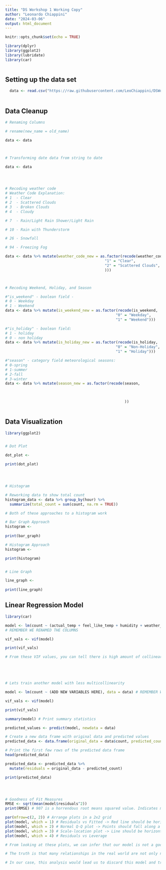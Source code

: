 ```yaml
---
title: "DS Workshop 1 Working Copy"
author: "Leonardo Chiappini"
date: "2024-03-06"
output: html_document
---
```


```r
knitr::opts_chunk$set(echo = TRUE)

library(dplyr)
library(ggplot2)
library(lubridate)
library(car)



```






## Setting up the data set

```r

  data <- read.csv("https://raw.githubusercontent.com/LeoChiappini/DSWorkshop1/main/london_bikeshare.csv")
  

```









## Data Cleanup

```r

# Renaming Columns

# rename(new_name = old_name)

data <- data 



# Transforming date data from string to date

data <- data 




# Recoding weather code
# Weather Code Explanation:
# 1  - Clear
# 2  - Scattered Clouds
# 3  - Broken Clouds
# 4  - Cloudy

# 7  - Rain/Light Rain Shower/Light Rain

# 10 - Rain with Thunderstorm

# 26 - Snowfall

# 94 - Freezing Fog

data <- data %>% mutate(weather_code_new = as.factor(recode(weather_code, 
                                             "1" = "Clear",
                                             "2" = "Scattered Clouds",
                                             )))



# Recoding Weekend, Holiday, and Season

#"is_weekend" - boolean field - 
# 0 - Weekday
# 1 - Weekend
data <- data %>% mutate(is_weekend_new = as.factor(recode(is_weekend,
                                                  "0" = "Weekday",
                                                  "1" = "Weekend")))

#"is_holiday" - boolean field:
# 1 - holiday  
# 0 - non holiday
data <- data %>% mutate(is_holiday_new = as.factor(recode(is_holiday,
                                                  "0" = "Non-Holiday",
                                                  "1" = "Holiday")))

#"season" - category field meteorological seasons:
# 0-spring 
# 1-summer 
# 2-fall
# 3-winter
data <- data %>% mutate(season_new = as.factor(recode(season,

                                                      
                                                      
                                                      ))
                                              


```







## Data Visualization

``` r

library(ggplot2)


# Dot Plot

dot_plot <- 

print(dot_plot)




# Histogram

# Reworking data to show total count
histogram_data <- data %>% group_by(hour) %>%
  summarize(total_count = sum(count, na.rm = TRUE))

# Both of these approaches to a histogram work

# Bar Graph Approach
histogram <- 
  
print(bar_graph)

# Histogram Approach
histogram <- 

print(histogram)


# Line Graph

line_graph <- 
  
print(line_graph)

```







## Linear Regression Model

``` r

library(car)

model <- lm(count ~ (actual_temp + feel_like_temp + humidity + weather_code + is_holiday + is_weekend + hour + wind_speed + season), data = data) 
# REMEMBER WE RENAMED THE COLUMNS

vif_vals <- vif(model)

print(vif_vals)

# From these VIF values, you can tell there is high amount of collinearity between 2 variables





# Lets train another model with less multicollinearity

model <- lm(count ~ (ADD NEW VARIABLES HERE), data = data) # REMEMBER WE RENAMED THE COLUMNS

vif_vals <- vif(model)

print(vif_vals)

summary(model) # Print summary statistics

predicted_values <- predict(model, newdata = data)

# Create a new data frame with original data and predicted values
predicted_data <- data.frame(original_data = data$count, predicted_count = predicted_values)

# Print the first few rows of the predicted data frame
head(predicted_data)

predicted_data <- predicted_data %>%
  mutate(residuals = original_data - predicted_count)

print(predicted_data)




# Goodness of Fit Measures
RMSE <- sqrt(mean(model$residuals^2))
print(RMSE) # 907 is a horrendous root means squared value. Indicates model is not accurate. Means our values are on average 907 units from actual value

par(mfrow=c(2, 2)) # Arrange plots in a 2x2 grid
plot(model, which = 1) # Residuals vs Fitted -> Red line should be horizontal, just like dashed line
plot(model, which = 2) # Normal Q-Q plot -> Points should fall along a diagonal line
plot(model, which = 3) # Scale-location plot -> Line should be horizontal
plot(model, which = 4) # Residuals vs Leverage

# From looking at these plots, we can infer that our model is not a good fit. This is likely because by using a linear regression model, we are assuming the data is linear.

# The truth is that many relationships in the real world are not only non-linear, but also very chaotic. This means that there are many factors that influence the outcome you are trying to predict, most of which you cannot capture or measure (for example, whether a person has on warm clothes or not can affect whether they decide to walk or use a bike, but there is no way to record that data in a realistic and efficient manner).

# In our case, this analysis would lead us to discard this model and try to find another model that may be more representative.
```
